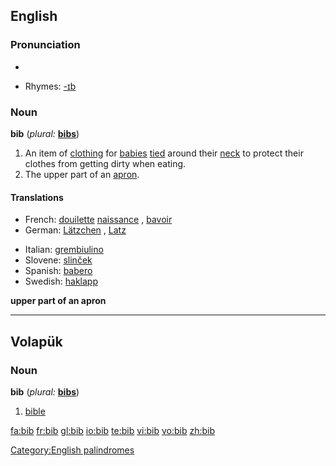 ==English==

===Pronunciation===
*{{audio|en-us-bib.ogg|Audio (US)}}

*Rhymes: [[Rhymes:English:-ɪb|-ɪb]]

===Noun===
'''bib'''  (''plural:'' '''[[bibs]]''')

# An item of [[clothing]] for [[baby|babies]] [[tie]]d around their [[neck]] to protect their clothes from getting dirty when eating.
# The upper part of an [[apron]].

====Translations====
{{trans-top|item of clothing for babies}}
*French: [[douilette]] [[naissance]] {{f}}, [[bavoir]] {{m}}
*German: [[Lätzchen]] {{n}}, [[Latz]] {{m}}
{{trans-mid}}
*Italian: [[grembiulino]] {{m}}
*Slovene: [[slinček]] {{m}}
*Spanish: [[babero]] {{m}}
*Swedish: [[haklapp]] {{c}}
{{trans-bottom}}

'''upper part of an apron'''

[[Category:English palindromes]]

----

==Volapük==

===Noun===
'''bib'''  (''plural:'' '''[[bibs]]''')

# [[bible]]

[[fa:bib]]
[[fr:bib]]
[[gl:bib]]
[[io:bib]]
[[te:bib]]
[[vi:bib]]
[[vo:bib]]
[[zh:bib]]